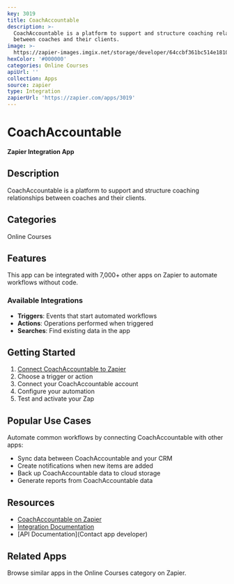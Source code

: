 ```yaml
---
key: 3019
title: CoachAccountable
description: >-
  CoachAccountable is a platform to support and structure coaching relationships
  between coaches and their clients.
image: >-
  https://zapier-images.imgix.net/storage/developer/64ccbf361bc514e1810896ed7a7bf503_2.png?auto=format%2Ccompress&ixlib=python-3.0.0&q=50
hexColor: '#000000'
categories: Online Courses
apiUrl: ''
collection: Apps
source: zapier
type: Integration
zapierUrl: 'https://zapier.com/apps/3019'
---
```

# CoachAccountable

**Zapier Integration App**

## Description

CoachAccountable is a platform to support and structure coaching relationships between coaches and their clients.

## Categories

Online Courses

## Features

This app can be integrated with 7,000+ other apps on Zapier to automate workflows without code.

### Available Integrations

- **Triggers**: Events that start automated workflows
- **Actions**: Operations performed when triggered
- **Searches**: Find existing data in the app

## Getting Started

1. [Connect CoachAccountable to Zapier](https://zapier.com/apps/3019)
2. Choose a trigger or action
3. Connect your CoachAccountable account
4. Configure your automation
5. Test and activate your Zap

## Popular Use Cases

Automate common workflows by connecting CoachAccountable with other apps:

- Sync data between CoachAccountable and your CRM
- Create notifications when new items are added
- Back up CoachAccountable data to cloud storage
- Generate reports from CoachAccountable data

## Resources

- [CoachAccountable on Zapier](https://zapier.com/apps/3019)
- [Integration Documentation](https://zapier.com/apps/3019/integrations)
- [API Documentation](Contact app developer)

## Related Apps

Browse similar apps in the Online Courses category on Zapier.
